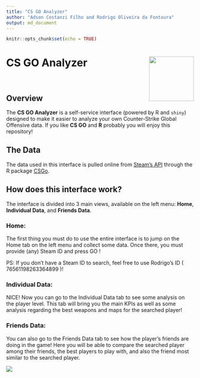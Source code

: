 ```yaml
---
title: "CS GO Analyzer"
author: "Adson Costanzi Filho and Rodrigo Oliveira da Fontoura"
output: md_document
---
```


```r
knitr::opts_chunk$set(echo = TRUE)
```


# CS GO Analyzer <img src="app/www/img/CSGo_analyzer_sticker.PNG" align="right" width="120" />

<br>

## Overview

The **CS GO Analyzer** is a self-service interface (powered by R and `shiny`) designed to make it easier to analyze your own Counter-Strike Global Offensive data. If you like **CS GO** and **R** probably you will enjoy this repository!


## The Data

The data used in this interface is pulled online from [Steam's API](https://developer.valvesoftware.com/wiki/Steam_Web_API) through the R package [CSGo](https://adsoncostanzifilho.github.io/CSGo/).


## How does this interface work?

The interface is divided into 3 main views, available on the left menu: **Home**, **Individual Data**, and **Friends Data**.

### Home:

The first thing you must do to use the entire interface is to jump on the Home tab on the left menu and collect some data. Once there, you must provide (any) Steam ID and press GO !

PS: If you don't have a Steam ID to search, feel free to use Rodrigo's ID ( 76561198263364899 )!

### Individual Data:

NICE! Now you can go to the Individual Data tab to see some analysis on the player level. This tab will bring you the main KPIs as well as some analysis regarding the best weapons and maps for the searched player!

### Friends Data:

You can also go to the Friends Data tab to see how the player's friends are doing in the game! Here you will be able to compare the searched player among their friends, the best players to play with, and also the friend most similar to the searched player.

![](app/www/img/csgo_demo.gif)



